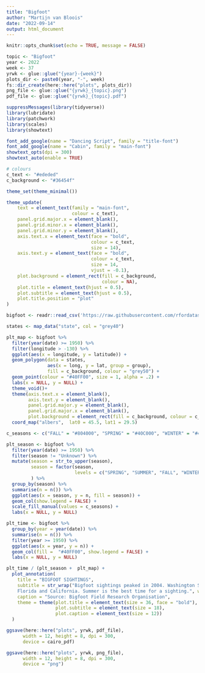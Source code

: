 ```yaml
---
title: "Bigfoot"
author: "Martijn van Bloois"
date: "2022-09-14"
output: html_document
---
```


```r
knitr::opts_chunk$set(echo = TRUE, message = FALSE)
```

```r
topic <- "Bigfoot"
year <- 2022
week <- 37
yrwk <- glue::glue("{year}-{week}")
plots_dir <- paste0(year, "-", week)
fs::dir_create(here::here("plots", plots_dir))
png_file <- glue::glue("{yrwk}_{topic}.png")
pdf_file <- glue::glue("{yrwk}_{topic}.pdf")
```

```r
suppressMessages(library(tidyverse))
library(lubridate)
library(patchwork)
library(scales)
library(showtext)
``` 

```r
font_add_google(name = "Dancing Script", family = "title-font")
font_add_google(name = "Cabin", family = "main-font")
showtext_opts(dpi = 300)
showtext_auto(enable = TRUE)
```

```r
# colours
c_text <- "#ededed"
c_background <- "#36454f"
```


```r
theme_set(theme_minimal())

theme_update(
    text = element_text(family = "main-font",
                        colour = c_text),
    panel.grid.major.x = element_blank(),
    panel.grid.minor.x = element_blank(),
    panel.grid.minor.y = element_blank(),
    axis.text.x = element_text(face = "bold",
                               colour = c_text,
                               size = 14),
    axis.text.y = element_text(face = "bold",
                               colour = c_text,
                               size = 14,
                               vjust = -0.1),
    plot.background = element_rect(fill = c_background,
                                   colour = NA),
    plot.title = element_text(hjust = 0.5),
    plot.subtitle = element_text(hjust = 0.5),
    plot.title.position = "plot"
)
```


```r
bigfoot <- readr::read_csv('https://raw.githubusercontent.com/rfordatascience/tidytuesday/master/data/2022/2022-09-13/bigfoot.csv')
```


```r
states <- map_data("state", col = "grey40")
```

``` r
plt_map <- bigfoot %>% 
  filter(year(date) >= 1950) %>% 
  filter(longitude > -130) %>% 
  ggplot(aes(x = longitude, y = latitude)) +
  geom_polygon(data = states,
               aes(x = long, y = lat, group = group),
               fill = c_background, colour = "grey50") +
  geom_point(colour = "#40FF00", size = 1, alpha = .2) +
  labs(x = NULL, y = NULL) +
  theme_void()+
  theme(axis.text.x = element_blank(),
        axis.text.y = element_blank(),
        panel.grid.major.y = element_blank(),
        panel.grid.major.x = element_blank(),
        plot.background = element_rect(fill = c_background, colour = c_background))+
  coord_map("albers",  lat0 = 45.5, lat1 = 29.5)
``` 

``` r

c_seasons <- c("FALL" = "#804000", "SPRING" = "#40C000", "WINTER" = "#40C0FF", "SUMMER" = "#FFC000")

plt_season <- bigfoot %>% 
  filter(year(date) >= 1950) %>% 
  filter(season != "Unknown") %>% 
  mutate(season = str_to_upper(season),
         season = factor(season,
                         levels = c("SPRING", "SUMMER", "FALL", "WINTER"))
         ) %>% 
  group_by(season) %>% 
  summarise(n = n()) %>% 
  ggplot(aes(x = season, y = n, fill = season)) +
  geom_col(show.legend = FALSE) +
  scale_fill_manual(values = c_seasons) +
  labs(x = NULL, y = NULL) 

plt_time <- bigfoot %>% 
  group_by(year = year(date)) %>% 
  summarise(n = n()) %>% 
  filter(year >= 1950) %>% 
  ggplot(aes(x = year, y = n)) +
  geom_col(fill =  "#40FF00", show.legend = FALSE) +
  labs(x = NULL, y = NULL) 
```

```r
plt_time / (plt_season +  plt_map) +
  plot_annotation(
    title = "BIGFOOT SIGHTINGS",
    subtitle = str_wrap("Bigfoot sightings peaked in 2004. Washington State has the most sightings since 1950, followed by Ohio,
    Florida and California. Summer is the best time for a sighting.", width = 90),
    caption = "Source: Bigfoot Field Research Organisation",
    theme = theme(plot.title = element_text(size = 36, face = "bold"),
                  plot.subtitle = element_text(size = 18),
                  plot.caption = element_text(size = 12))
  )

ggsave(here::here("plots", yrwk, pdf_file),
      width = 12, height = 8, dpi = 300,
      device = cairo_pdf)

ggsave(here::here("plots", yrwk, png_file),
      width = 12, height = 8, dpi = 300,
      device = "png")
```


